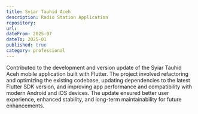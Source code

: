```yaml
---
title: Syiar Tauhid Aceh
description: Radio Station Application
repository: 
url: 
dateFrom: 2025-07
dateTo: 2025-01
published: true
category: professional
---
```



Contributed to the development and version update of the Syiar Tauhid Aceh mobile application built with Flutter. The project involved refactoring and optimizing the existing codebase, updating dependencies to the latest Flutter SDK version, and improving app performance and compatibility with modern Android and iOS devices. The update ensured better user experience, enhanced stability, and long-term maintainability for future enhancements.
